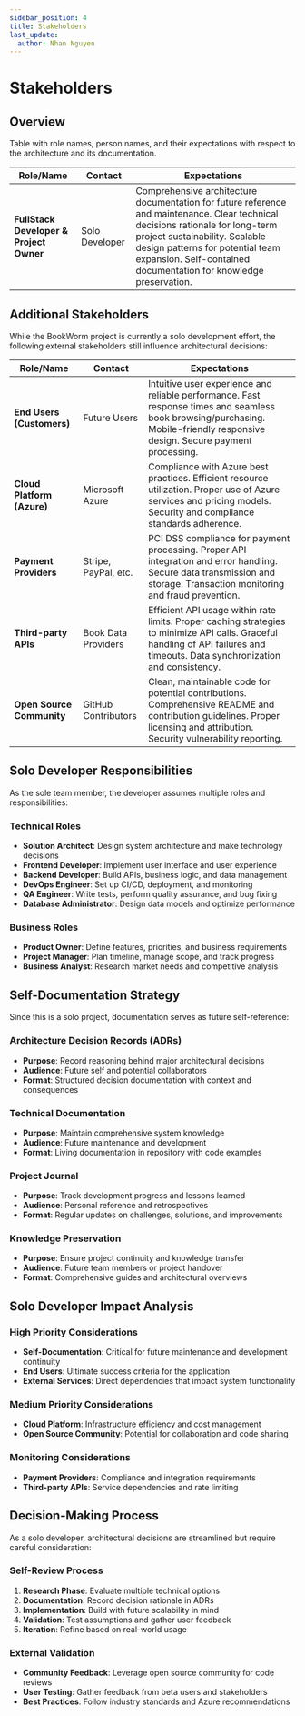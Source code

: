 ```yaml
---
sidebar_position: 4
title: Stakeholders
last_update:
  author: Nhan Nguyen
---
```


# Stakeholders

## Overview

Table with role names, person names, and their expectations with respect to the architecture and its documentation.

| Role/Name                               | Contact        | Expectations                                                                                                                                                                                                                                                             |
| --------------------------------------- | -------------- | ------------------------------------------------------------------------------------------------------------------------------------------------------------------------------------------------------------------------------------------------------------------------ |
| **FullStack Developer & Project Owner** | Solo Developer | Comprehensive architecture documentation for future reference and maintenance. Clear technical decisions rationale for long-term project sustainability. Scalable design patterns for potential team expansion. Self-contained documentation for knowledge preservation. |

## Additional Stakeholders

While the BookWorm project is currently a solo development effort, the following external stakeholders still influence architectural decisions:

| Role/Name                  | Contact              | Expectations                                                                                                                                                                   |
| -------------------------- | -------------------- | ------------------------------------------------------------------------------------------------------------------------------------------------------------------------------ |
| **End Users (Customers)**  | Future Users         | Intuitive user experience and reliable performance. Fast response times and seamless book browsing/purchasing. Mobile-friendly responsive design. Secure payment processing.   |
| **Cloud Platform (Azure)** | Microsoft Azure      | Compliance with Azure best practices. Efficient resource utilization. Proper use of Azure services and pricing models. Security and compliance standards adherence.            |
| **Payment Providers**      | Stripe, PayPal, etc. | PCI DSS compliance for payment processing. Proper API integration and error handling. Secure data transmission and storage. Transaction monitoring and fraud prevention.       |
| **Third-party APIs**       | Book Data Providers  | Efficient API usage within rate limits. Proper caching strategies to minimize API calls. Graceful handling of API failures and timeouts. Data synchronization and consistency. |
| **Open Source Community**  | GitHub Contributors  | Clean, maintainable code for potential contributions. Comprehensive README and contribution guidelines. Proper licensing and attribution. Security vulnerability reporting.    |

## Solo Developer Responsibilities

As the sole team member, the developer assumes multiple roles and responsibilities:

### **Technical Roles**

- **Solution Architect**: Design system architecture and make technology decisions
- **Frontend Developer**: Implement user interface and user experience
- **Backend Developer**: Build APIs, business logic, and data management
- **DevOps Engineer**: Set up CI/CD, deployment, and monitoring
- **QA Engineer**: Write tests, perform quality assurance, and bug fixing
- **Database Administrator**: Design data models and optimize performance

### **Business Roles**

- **Product Owner**: Define features, priorities, and business requirements
- **Project Manager**: Plan timeline, manage scope, and track progress
- **Business Analyst**: Research market needs and competitive analysis

## Self-Documentation Strategy

Since this is a solo project, documentation serves as future self-reference:

### **Architecture Decision Records (ADRs)**

- **Purpose**: Record reasoning behind major architectural decisions
- **Audience**: Future self and potential collaborators
- **Format**: Structured decision documentation with context and consequences

### **Technical Documentation**

- **Purpose**: Maintain comprehensive system knowledge
- **Audience**: Future maintenance and development
- **Format**: Living documentation in repository with code examples

### **Project Journal**

- **Purpose**: Track development progress and lessons learned
- **Audience**: Personal reference and retrospectives
- **Format**: Regular updates on challenges, solutions, and improvements

### **Knowledge Preservation**

- **Purpose**: Ensure project continuity and knowledge transfer
- **Audience**: Future team members or project handover
- **Format**: Comprehensive guides and architectural overviews

## Solo Developer Impact Analysis

### **High Priority Considerations**

- **Self-Documentation**: Critical for future maintenance and development continuity
- **End Users**: Ultimate success criteria for the application
- **External Services**: Direct dependencies that impact system functionality

### **Medium Priority Considerations**

- **Cloud Platform**: Infrastructure efficiency and cost management
- **Open Source Community**: Potential for collaboration and code sharing

### **Monitoring Considerations**

- **Payment Providers**: Compliance and integration requirements
- **Third-party APIs**: Service dependencies and rate limiting

## Decision-Making Process

As a solo developer, architectural decisions are streamlined but require careful consideration:

### **Self-Review Process**

1. **Research Phase**: Evaluate multiple technical options
2. **Documentation**: Record decision rationale in ADRs
3. **Implementation**: Build with future scalability in mind
4. **Validation**: Test assumptions and gather user feedback
5. **Iteration**: Refine based on real-world usage

### **External Validation**

- **Community Feedback**: Leverage open source community for code reviews
- **User Testing**: Gather feedback from beta users and stakeholders
- **Best Practices**: Follow industry standards and Azure recommendations
